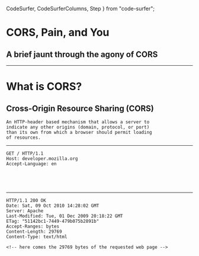   CodeSurfer,
  CodeSurferColumns,
  Step
} from "code-surfer";


# CORS, Pain, and You

## A brief jaunt through the agony of CORS

---

# What is CORS?

## Cross-Origin Resource Sharing (CORS)

```
An HTTP-header based mechanism that allows a server to
indicate any other origins (domain, protocol, or port)
than its own from which a browser should permit loading
of resources.
```

---

<CodeSurfer>

```http title="A Simple HTTP Request"
GET / HTTP/1.1
Host: developer.mozilla.org
Accept-Language: en
```

```diff 1[1:3] title="A Simple HTTP Request" subtitle="Request Method"
```

```diff 1[5] title="A Simple HTTP Request" subtitle="Request Path"
```

```diff 1[7:15] title="A Simple HTTP Request" subtitle="Request Protocol Version"
```

```diff 2:3 title="A Simple HTTP Request" subtitle="Request Headers"
```

</CodeSurfer>

---

<CodeSurfer>

```http title="A Simple HTTP Response"
HTTP/1.1 200 OK
Date: Sat, 09 Oct 2010 14:28:02 GMT
Server: Apache
Last-Modified: Tue, 01 Dec 2009 20:18:22 GMT
ETag: "51142bc1-7449-479b075b2891b"
Accept-Ranges: bytes
Content-Length: 29769
Content-Type: text/html

<!-- here comes the 29769 bytes of the requested web page -->

```

```diff 1[1:9] title="A Simple HTTP Response" subtitle="Response Protocol Version"
```

```diff 1[10:12] title="A Simple HTTP Response" subtitle="Response Status Code"
```

```diff 1[14:16] title="A Simple HTTP Response" subtitle="Response Status Message"
```

```diff 2:8 title="A Simple HTTP Response" subtitle="Response Headers"
```

```diff 10 title="A Simple HTTP Response" subtitle="Response Body"
```

```diff title="A Simple HTTP Response" subtitle="Response Body"
```

</CodeSurfer>


